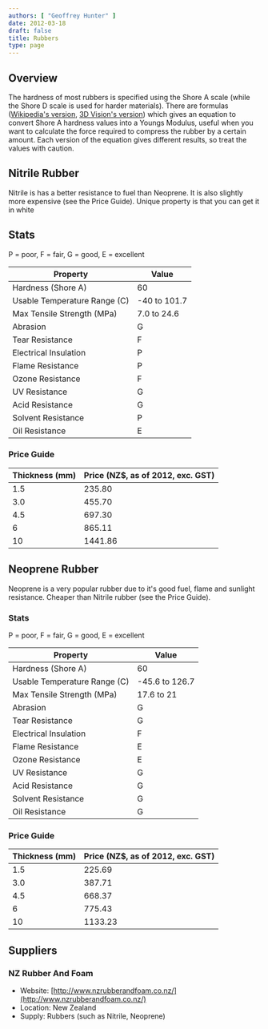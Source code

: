 ```yaml
---
authors: [ "Geoffrey Hunter" ]
date: 2012-03-18
draft: false
title: Rubbers
type: page
---
```


## Overview

The hardness of most rubbers is specified using the Shore A scale (while the Shore D scale is used for harder materials). There are formulas ([Wikipedia's version](http://en.wikipedia.org/wiki/Shore_durometer), [3D Vision's  version](http://www.3dvision.com/wordpress/index.php/2011/07/14/convert-durometer-to-youngs-modulus/)) which gives an equation to convert Shore A hardness values into a Youngs Modulus, useful when you want to calculate the force required to compress the rubber by a certain amount. Each version of the equation gives different results, so treat the values with caution.

## Nitrile Rubber

Nitrile is has a better resistance to fuel than Neoprene. It is also slightly more expensive (see the Price Guide). Unique property is that you can get it in white

## Stats

P = poor, F = fair, G = good, E = excellent

<table>
  <thead>
    <tr>
      <th>Property</th>
      <th>Value</th>
    </tr>
  </thead>
<tbody >
<tr >
<td >Hardness (Shore A)</td>

<td >60</td>
</tr>
<tr >

<td >Usable Temperature Range (C)</td>

<td >-40 to 101.7</td>
</tr>
<tr >

<td >Max Tensile Strength (MPa)</td>

<td >7.0 to 24.6</td>
</tr>
<tr >

<td >Abrasion</td>

<td >G</td>
</tr>
<tr >

<td >Tear Resistance</td>

<td >F</td>
</tr>
<tr >

<td >Electrical Insulation</td>

<td >P</td>
</tr>
<tr >

<td >Flame Resistance</td>

<td >P</td>
</tr>
<tr >

<td >Ozone Resistance</td>

<td >F</td>
</tr>
<tr >

<td >UV Resistance</td>

<td >G</td>
</tr>
<tr >

<td >Acid Resistance</td>

<td >G</td>
</tr>
<tr >

<td >Solvent Resistance</td>

<td >P</td>
</tr>
<tr >

<td >Oil Resistance</td>

<td >E</td>
</tr>
</tbody>
</table>

### Price Guide

<table>
  <thead>
    <tr>
      <th>Thickness (mm)</th>
      <th>Price (NZ$, as of 2012, exc. GST)</th>
    </tr>
  </thead>
<tbody >
<tr >
<td >1.5</td>

<td >235.80</td>
</tr>
<tr >

<td >3.0</td>

<td >455.70</td>
</tr>
<tr >

<td >4.5</td>

<td >697.30</td>
</tr>
<tr >

<td >6</td>

<td >865.11</td>
</tr>
<tr >

<td >10</td>

<td >1441.86</td>
</tr>
</tbody>
</table>

## Neoprene Rubber

Neoprene is a very popular rubber due to it's good fuel, flame and sunlight resistance. Cheaper than Nitrile rubber (see the Price Guide).

### Stats

P = poor, F = fair, G = good, E = excellent

<table>
  <thead>
    <tr>
      <th>Property</th>
      <th>Value</th>
    </tr>
  </thead>
<tbody >
<tr >
<td >Hardness (Shore A)</td>

<td >60</td>
</tr>
<tr >

<td >Usable Temperature Range (C)</td>

<td >-45.6 to 126.7</td>
</tr>
<tr >

<td >Max Tensile Strength (MPa)</td>

<td >17.6 to 21</td>
</tr>
<tr >

<td >Abrasion</td>

<td >G</td>
</tr>
<tr >

<td >Tear Resistance</td>

<td >G</td>
</tr>
<tr >

<td >Electrical Insulation</td>

<td >F</td>
</tr>
<tr >

<td >Flame Resistance</td>

<td >E</td>
</tr>
<tr >

<td >Ozone Resistance</td>

<td >E</td>
</tr>
<tr >

<td >UV Resistance</td>

<td >G</td>
</tr>
<tr >

<td >Acid Resistance</td>

<td >G</td>
</tr>
<tr >

<td >Solvent Resistance</td>

<td >G</td>
</tr>
<tr >

<td >Oil Resistance</td>

<td >G</td>
</tr>
</tbody>
</table>

### Price Guide

<table>
  <thead>
    <tr>
      <th>Thickness (mm)</th>
      <th>Price (NZ$, as of 2012, exc. GST)</th>
    </tr>
  </thead>
<tbody >

<tr >
<td >1.5</td>

<td >225.69</td>
</tr>
<tr >

<td >3.0</td>

<td >387.71</td>
</tr>
<tr >

<td >4.5</td>

<td >668.37</td>
</tr>
<tr >

<td >6</td>

<td >775.43</td>
</tr>
<tr >

<td >10</td>

<td >1133.23</td>
</tr>
</tbody>
</table>

## Suppliers

### NZ Rubber And Foam

* Website: [http://www.nzrubberandfoam.co.nz/](http://www.nzrubberandfoam.co.nz/)
* Location: New Zealand
* Supply: Rubbers (such as Nitrile, Neoprene)

